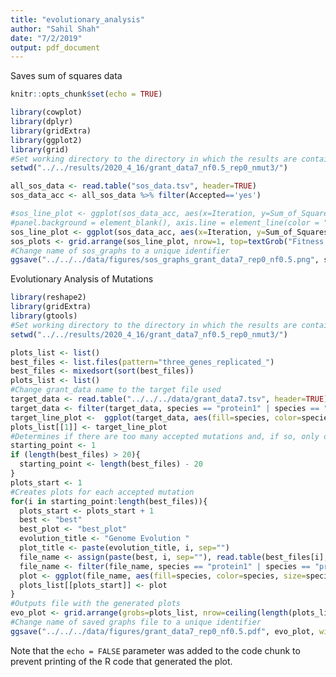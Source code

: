 ```yaml
---
title: "evolutionary_analysis"
author: "Sahil Shah"
date: "7/2/2019"
output: pdf_document
---
```


Saves sum of squares data
```r
knitr::opts_chunk$set(echo = TRUE)

library(cowplot)
library(dplyr)
library(gridExtra)
library(ggplot2)
library(grid)
#Set working directory to the directory in which the results are contained in
setwd("../../results/2020_4_16/grant_data7_nf0.5_rep0_nmut3/")

all_sos_data <- read.table("sos_data.tsv", header=TRUE)
sos_data_acc <- all_sos_data %>% filter(Accepted=='yes')

#sos_line_plot <- ggplot(sos_data_acc, aes(x=Iteration, y=Sum_of_Squares, color='red')) + geom_point(aes(color='red'), stat="identity") + geom_line(aes(color='red'), size= 1, stat="identity") + geom_line(data=all_sos_data, aes(x=Iteration, y=Sum_of_Squares), color='black') + theme(panel.grid.major = element_blank(), panel.grid.minor = element_blank(),
#panel.background = element_blank(), axis.line = element_line(color = "black")) + xlab("Sum of Squares") + ylab("Iteration")
sos_line_plot <- ggplot(sos_data_acc, aes(x=Iteration, y=Sum_of_Squares)) + geom_point(stat="identity") + geom_line(size= 1, stat="identity") + theme(panel.grid.major = element_blank(), panel.grid.minor = element_blank(), panel.background = element_blank(), axis.line = element_line(color = "black", size=1), axis.ticks = element_line(colour = "black", size = 1), axis.text=element_text(size=30,face="bold"), axis.title=element_text(size=30,face="bold")) + xlab("Generation") + ylab("Sum of Squares")
sos_plots <- grid.arrange(sos_line_plot, nrow=1, top=textGrob("Fitness over Time", gp=gpar(fontsize=30, fontface="bold")))
#Change name of sos_graphs to a unique identifier
ggsave("../../../data/figures/sos_graphs_grant_data7_rep0_nf0.5.png", sos_plots, width=20, height=10)
```

Evolutionary Analysis of Mutations

```r
library(reshape2)
library(gridExtra)
library(gtools)
#Set working directory to the directory in which the results are contained in 
setwd("../../results/2020_4_16/grant_data7_nf0.5_rep0_nmut3/")

plots_list <- list()
best_files <- list.files(pattern="three_genes_replicated_")
best_files <- mixedsort(sort(best_files))
plots_list <- list()
#Change grant_data name to the target file used
target_data <- read.table("../../../data/grant_data7.tsv", header=TRUE)
target_data <- filter(target_data, species == "protein1" | species == "protein2" | species == "protein3")
target_line_plot <-  ggplot(target_data, aes(fill=species, color=species, size=species, x=time, y=transcript)) + geom_line(stat="identity") + ggtitle("Target Genome Function") + theme(panel.grid.major = element_blank(), panel.grid.minor = element_blank(), panel.background = element_blank(), axis.line = element_line(color = "black", size=1), axis.ticks = element_line(colour = "black", size = 1), axis.text=element_text(size=30,face="bold"), axis.title=element_text(size=30,face="bold"), plot.title=element_text(size = 25, face = "bold")) + scale_color_manual(values=c("#CC79A7", "#F0E442", "#0072B2")) +  scale_size_manual(values=c(2, 2, 2))
plots_list[[1]] <- target_line_plot
#Determines if there are too many accepted mutations and, if so, only display the last 20 that were accepted
starting_point <- 1
if (length(best_files) > 20){
  starting_point <- length(best_files) - 20
}
plots_start <- 1
#Creates plots for each accepted mutation
for(i in starting_point:length(best_files)){
  plots_start <- plots_start + 1
  best <- "best"
  best_plot <- "best_plot"
  evolution_title <- "Genome Evolution "
  plot_title <- paste(evolution_title, i, sep="")
  file_name <- assign(paste(best, i, sep=""), read.table(best_files[i], fill=TRUE, header=TRUE))
  file_name <- filter(file_name, species == "protein1" | species == "protein2" | species == "protein3")
  plot <- ggplot(file_name, aes(fill=species, color=species, size=species, x=time, y=transcript)) + theme(panel.grid.major = element_blank(), panel.grid.minor = element_blank(), panel.background = element_blank(), axis.line = element_line(color = "black", size=1), axis.ticks = element_line(colour = "black", size = 1), axis.text=element_text(size=30,face="bold"), axis.title=element_text(size=30,face="bold"), plot.title=element_text(size = 25, face = "bold")) + geom_line(stat="identity") + ggtitle(plot_title) + scale_color_manual(values=c("#CC79A7", "#F0E442", "#0072B2")) +  scale_size_manual(values=c(2, 2, 2))
  plots_list[[plots_start]] <- plot
}
#Outputs file with the generated plots  
evo_plot <- grid.arrange(grobs=plots_list, nrow=ceiling(length(plots_list) / 3), ncol=3, top=textGrob("Evolutionary Pattern of Gene Transcripts", gp=gpar(fontsize=30, fontface="bold"))) 
#Change name of saved graphs file to a unique identifier
ggsave("../../../data/figures/grant_data7_rep0_nf0.5.pdf", evo_plot, width=30, height=30, limitsize=FALSE)

```

Note that the `echo = FALSE` parameter was added to the code chunk to prevent printing of the R code that generated the plot.

